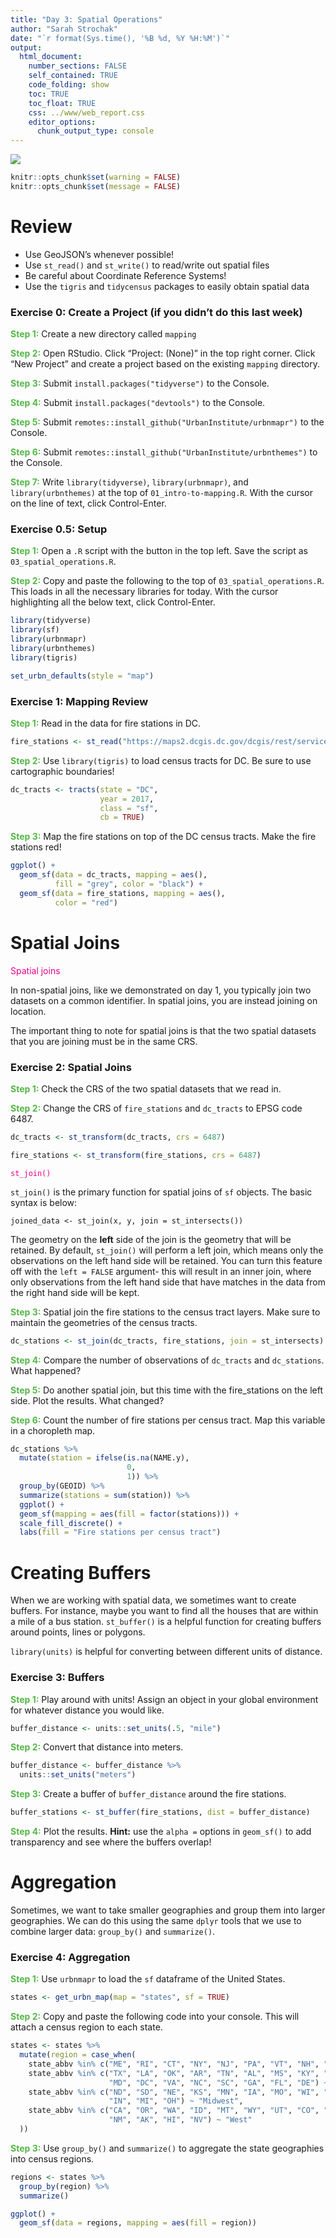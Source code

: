 ```yaml
---
title: "Day 3: Spatial Operations"
author: "Sarah Strochak"
date: "`r format(Sys.time(), '%B %d, %Y %H:%M')`"
output:
  html_document:
    number_sections: FALSE
    self_contained: TRUE
    code_folding: show
    toc: TRUE
    toc_float: TRUE
    css: ../www/web_report.css
    editor_options:
      chunk_output_type: console
---
```


  

<style>
@import url('https://fonts.googleapis.com/css?family=Lato&display=swap');
</style>

<link rel="stylesheet" href="//fonts.googleapis.com/css?family=Lato" />

![](../www/images/urban-institute-logo.png)


```r
knitr::opts_chunk$set(warning = FALSE)
knitr::opts_chunk$set(message = FALSE)
```


# Review 

* Use GeoJSON's whenever possible!
* Use `st_read()` and `st_write()` to read/write out spatial files
* Be careful about Coordinate Reference Systems!
* Use the `tigris` and `tidycensus` packages to easily obtain spatial data

### Exercise 0: Create a Project (if you didn't do this last week)

<font color="#55b748">**Step 1:**</font> Create a new directory called `mapping`

<font color="#55b748">**Step 2:**</font> Open RStudio. Click "Project: (None)" in the top right corner. Click "New Project" and create a project based on the existing `mapping` directory.

<font color="#55b748">**Step 3:**</font> Submit `install.packages("tidyverse")` to the Console.

<font color="#55b748">**Step 4:**</font> Submit `install.packages("devtools")` to the Console.

<font color="#55b748">**Step 5:**</font> Submit `remotes::install_github("UrbanInstitute/urbnmapr")` to the Console.

<font color="#55b748">**Step 6:**</font> Submit `remotes::install_github("UrbanInstitute/urbnthemes")` to the Console.

<font color="#55b748">**Step 7:**</font> Write `library(tidyverse)`, `library(urbnmapr)`, and `library(urbnthemes)` at the top of `01_intro-to-mapping.R`. With the cursor on the line of text, click Control-Enter.

### Exercise 0.5: Setup
<font color="#55b748">**Step 1:**</font> Open a `.R` script with the button in the top left. Save the script as `03_spatial_operations.R`.

<font color="#55b748">**Step 2:**</font> Copy and paste the following to the top of `03_spatial_operations.R`. This loads in all the necessary libraries for today. With the cursor highlighting all the below text, click Control-Enter.

```r

library(tidyverse)
library(sf)
library(urbnmapr)
library(urbnthemes)
library(tigris)

set_urbn_defaults(style = "map")
```

### Exercise 1: Mapping Review

<font color="#55b748">**Step 1:**</font> Read in the data for fire stations in DC.

```r
fire_stations <- st_read("https://maps2.dcgis.dc.gov/dcgis/rest/services/DCGIS_DATA/Public_Safety_WebMercator/MapServer/6/query?where=1%3D1&outFields=NAME,ADDRESS,TRUCK,AMBULANCE&outSR=4326&f=geojson")
```

<font color="#55b748">**Step 2:**</font> Use `library(tigris)` to load census tracts for DC. Be sure to use cartographic boundaries!

```r

dc_tracts <- tracts(state = "DC",
                    year = 2017,
                    class = "sf",
                    cb = TRUE)

```

<font color="#55b748">**Step 3:**</font> Map the fire stations on top of the DC census tracts. Make the fire stations red!

```r

ggplot() +
  geom_sf(data = dc_tracts, mapping = aes(),
          fill = "grey", color = "black") +
  geom_sf(data = fire_stations, mapping = aes(),
          color = "red")

```

# Spatial Joins
<font color="#ec008b"> Spatial joins </font>

In non-spatial joins, like we demonstrated on day 1, you typically join two datasets on a common identifier. In spatial joins, you are instead joining on location.

The important thing to note for spatial joins is that the two spatial datasets that you are joining must be in the same CRS. 

### Exercise 2: Spatial Joins

<font color="#55b748">**Step 1:**</font> Check the CRS of the two spatial datasets that we read in.

<font color="#55b748">**Step 2:**</font> Change the CRS of `fire_stations` and `dc_tracts` to EPSG code 6487.

```r

dc_tracts <- st_transform(dc_tracts, crs = 6487)

fire_stations <- st_transform(fire_stations, crs = 6487)

```

<font color="#ec008b"> `st_join()` </font>

`st_join()` is the primary function for spatial joins of `sf` objects. The basic syntax is below:

```
joined_data <- st_join(x, y, join = st_intersects())
```
The geometry on the **left** side of the join is the geometry that will be retained. By default, `st_join()` will perform a left join, which means only the observations on the left hand side will be retained. You can turn this feature off with the `left = FALSE` argument- this will result in an inner join, where only observations from the left hand side that have matches in the data from the right hand side will be kept.

<font color="#55b748">**Step 3:**</font> Spatial join the fire stations to the census tract layers. Make sure to maintain the geometries of the census tracts.

```r

dc_stations <- st_join(dc_tracts, fire_stations, join = st_intersects)

```

<font color="#55b748">**Step 4:**</font> Compare the number of observations of `dc_tracts` and `dc_stations`. What happened?

<font color="#55b748">**Step 5:**</font> Do another spatial join, but this time with the fire_stations on the left side. Plot the results. What changed?

<font color="#55b748">**Step 6:**</font> Count the number of fire stations per census tract. Map this variable in a choropleth map.

```r

dc_stations %>% 
  mutate(station = ifelse(is.na(NAME.y),
                          0,
                          1)) %>% 
  group_by(GEOID) %>% 
  summarize(stations = sum(station)) %>% 
  ggplot() +
  geom_sf(mapping = aes(fill = factor(stations))) +
  scale_fill_discrete() +
  labs(fill = "Fire stations per census tract")

```

# Creating Buffers

When we are working with spatial data, we sometimes want to create buffers. For instance, maybe you want to find all the houses that are within a mile of a bus station. `st_buffer()` is a helpful function for creating buffers around points, lines or polygons.

`library(units)` is helpful for converting between different units of distance.

### Exercise 3: Buffers

<font color="#55b748">**Step 1:**</font> Play around with units! Assign an object in your global environment for whatever distance you would like.

```r

buffer_distance <- units::set_units(.5, "mile")

```

<font color="#55b748">**Step 2:**</font> Convert that distance into meters.

```r

buffer_distance <- buffer_distance %>% 
  units::set_units("meters")

```

<font color="#55b748">**Step 3:**</font> Create a buffer of `buffer_distance` around the fire stations.

```r

buffer_stations <- st_buffer(fire_stations, dist = buffer_distance)

```

<font color="#55b748">**Step 4:**</font> Plot the results. **Hint:** use the `alpha = ` options in `geom_sf()` to add transparency and see where the buffers overlap!


# Aggregation

Sometimes, we want to take smaller geographies and group them into larger geographies. We can do this using the same `dplyr` tools that we use to combine larger data: `group_by()` and `summarize()`. 

### Exercise 4: Aggregation

<font color="#55b748">**Step 1:**</font> Use `urbnmapr` to load the `sf` dataframe of the United States.

```r

states <- get_urbn_map(map = "states", sf = TRUE)

```

<font color="#55b748">**Step 2:**</font> Copy and paste the following code into your console. This will attach a census region to each state.

```r

states <- states %>% 
  mutate(region = case_when(
    state_abbv %in% c("ME", "RI", "CT", "NY", "NJ", "PA", "VT", "NH", "MA") ~ "Northeast",
    state_abbv %in% c("TX", "LA", "OK", "AR", "TN", "AL", "MS", "KY", "WV",
                      "MD", "DC", "VA", "NC", "SC", "GA", "FL", "DE") ~ "South",
    state_abbv %in% c("ND", "SD", "NE", "KS", "MN", "IA", "MO", "WI", "IL",
                      "IN", "MI", "OH") ~ "Midwest",
    state_abbv %in% c("CA", "OR", "WA", "ID", "MT", "WY", "UT", "CO", "AZ", 
                      "NM", "AK", "HI", "NV") ~ "West"
  ))

```

<font color="#55b748">**Step 3:**</font> Use `group_by()` and `summarize()` to aggregate the state geographies into census regions.

```r

regions <- states %>% 
  group_by(region) %>% 
  summarize()

ggplot() +
  geom_sf(data = regions, mapping = aes(fill = region))

```


